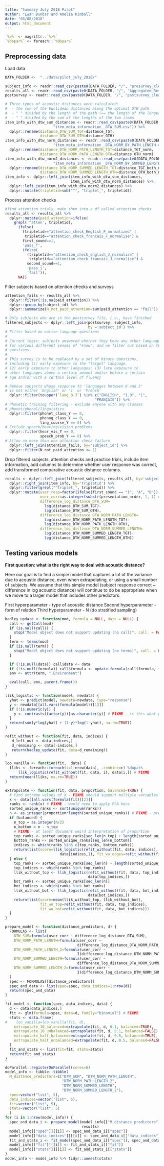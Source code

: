 ```yaml
---
title: "Summary July 2018 Pilot"
author: "Ewan Dunbar and Amelia Kimball"
date: "08/08/2018"
output: html_document
---
```


```r
`%>%` <- magrittr::`%>%`
`%dopar%` <- foreach::`%dopar%`
```

## Preprocessing data

Load data

```r
DATA_FOLDER <-  "../data/pilot_july_2018/"

subject_info <- readr::read_csv(paste0(DATA_FOLDER, "/", "presurvey_cleaned.csv"))
results_all <- readr::read_csv(paste0(DATA_FOLDER, "/", "Aggregated_Results.csv"))
postsurvey <- readr::read_csv(paste0(DATA_FOLDER, "/", "postsurvey_cleaned.csv"))

# Three types of acoustic distances were calculated:
#  - the sum of the Euclidean distances along the optimal DTW path
#  - " " divided by the length of the path (== the length of the longer item)
#  - " " divided by the sum of the lengths of the two items
item_info_with_dtw_sum_distances <- readr::read_csv(paste0(DATA_FOLDER, "/",
                      "item_meta_information__DTW_SUM.csv")) %>%
  dplyr::rename(distance_DTW_SUM_TGT=distance_TGT,
                distance_DTW_SUM_OTH=distance_OTH)
item_info_with_dtw_norm_distances <- readr::read_csv(paste0(DATA_FOLDER, "/",
                      "item_meta_information__DTW_NORM_BY_PATH_LENGTH.csv")) %>%
  dplyr::rename(distance_DTW_NORM_PATH_LENGTH_TGT=distance_TGT_norm,
                distance_DTW_NORM_PATH_LENGTH_OTH=distance_OTH_norm)
item_info_with_dtw_norm2_distances <- readr::read_csv(paste0(DATA_FOLDER, "/",
                      "item_meta_information__DTW_NORM_BY_SUMMED_LENGTH.csv")) %>%
  dplyr::rename(distance_DTW_NORM_SUMMED_LENGTH_TGT=distance_TGT_both_norm,
                distance_DTW_NORM_SUMMED_LENGTH_OTH=distance_OTH_both_norm)
item_info <- dplyr::left_join(item_info_with_dtw_sum_distances,
                              item_info_with_dtw_norm_distances) %>%
  dplyr::left_join(item_info_with_dtw_norm2_distances) %>%
  dplyr::mutate(tripletid=sub("^", "triplet_", tripletid))
```

Process attention checks

```r
#find attention trials, make them into a df called attention checks
results_all <- results_all %>%
  dplyr::mutate(paid_attention=ifelse(
    grepl('^atten', tripletid),
      ifelse(
        (tripletid=="attention_check_English_F_normalized" | 
         tripletid=="attention_check_francais_F_normalise") & 
        first_sound==1,
        'pass_f', 
        ifelse(
          (tripletid=="attention_check_english_J_normalise" | 
           tripletid=="attention_check_francais_J_normalise") & 
          second_sound==1,
          'pass_j',
          'fail')),
      NA))
```

Filter subjects based on attention checks and surveys

```r
attention_fails <- results_all %>%
  dplyr::filter(!is.na(paid_attention)) %>%
  dplyr::group_by(subject_id) %>%
  dplyr::summarize(N_not_paid_attention=sum(paid_attention == "fail"))

# Only subjects who are in the postsurvey file, i.e., have finished
filtered_subjects <- dplyr::left_join(postsurvey, subject_info,
                                      by ='subject_id') %>%
# Filter based on native language questions
#
# Current logic: subjects answered whether they know any other languages,
# for various different senses of "know", and we filter out based on these
# questions.
#
# This survey is to be replaced by a set of binary questions,
# including (1) early exposure to the "target" language,
# (2) early exposure to other languages; (3) late exposure to
# other languages above a certain amount and/or before a certain
# age and/or with a certain level of fluency

# Remove subjects whose response to 'languages between 0 and 3'
# is not either 'English' or '1' or 'French'
  dplyr::filter(toupper(`lang_0-3`) %in% c("ENGLISH", "1.0", "1",
                                         "FRANÇAIS")) %>%
# Phonetic training filtering - exclude anyone with any classes
# phonet/phonol/linguistics
  dplyr::filter(phonet_class_Y == 0,
                phonog_class_Y == 0,
                ling_course_Y == 0) %>%
# Exclude speech/hearing/vision problems
  dplyr::filter(hear_vis_Y == 0,
                speech_prob_Y == 0) %>%
# Allow no more than one attention check failure
  dplyr::left_join(attention_fails, by="subject_id") %>%
  dplyr::filter(N_not_paid_attention <= 1)

```

Drop filtered subjects, attention checks and practice trials, include item information,
add columns to determine whether user response was correct, add transformed
comparative acoustic distance columns.

```r
results <- dplyr::left_join(filtered_subjects, results_all, by='subject_id') %>%
  dplyr::right_join(item_info, by='tripletid') %>%
  dplyr::filter(grepl("^triplet_", tripletid)) %>%
  dplyr::mutate(user_resp=factor(ifelse(first_sound == "1", "A", "B")),
                user_corr=as.integer(substr(presentation_order, 1, 1) == user_resp),
                difference_log_distance_DTW_SUM=
                  log(distance_DTW_SUM_TGT)-
                  log(distance_DTW_SUM_OTH),
                difference_log_distance_DTW_NORM_PATH_LENGTH=
                  log(distance_DTW_NORM_PATH_LENGTH_TGT)-
                  log(distance_DTW_NORM_PATH_LENGTH_OTH),
                difference_log_distance_DTW_NORM_SUMMED_LENGTH=
                  log(distance_DTW_NORM_SUMMED_LENGTH_TGT)-
                  log(distance_DTW_NORM_SUMMED_LENGTH_OTH))
```

## Testing various models

**First question: what is the right way to deal with acoustic distance?**

Here our goal is to find a simple model that captures a lot of the variance due to acoustic distance, even when extrapolating, or using a small number of subjects. We assume that this simple model (subject response correct ~ difference in log acoustic distance) will continue to do be appropriate when we move to a larger model that includes other predictors.

First hyperparameter - type of acoustic distance
Second hyperparameter - form of relation
Third hyperparameter - N (do stratified sampling)

```r
hadley_update <- function(mod, formula = NULL, data = NULL) {
  call <- getCall(mod)
  if (is.null(call)) {
    stop("Model object does not support updating (no call)", call. = FALSE)
  }
  term <- terms(mod)
  if (is.null(term)) {
    stop("Model object does not support updating (no terms)", call. = FALSE)
  }

  if (!is.null(data)) call$data <- data
  if (!is.null(formula)) call$formula <- update.formula(call$formula, formula)
  env <- attr(term, ".Environment")

  eval(call, env, parent.frame())
}

llik_logistic <- function(model, newdata) {
  yhat <- predict(model, newdata=newdata, type="response")
  y <- newdata[[all.vars(formula(model))[1]]]
  if (!is.numeric(y)) {
    y <- contrasts(factor(y))[as.character(y)] # FIXME - is this what glm does?
  }
  return(sum(y*log(yhat) + (1-y)*log(1-yhat), na.rm=TRUE))
}

refit_without <- function(fit, data, indices) {
   d_left_out <- data[indices,]
   d_remaining <- data[-indices,]
   return(hadley_update(fit, data=d_remaining))
}

loo_vanilla <- function(fit,  data) {
  lliks <- foreach::foreach(i=1:nrow(data), .combine=c) %dopar%
      llik_logistic(refit_without(fit, data, i), data[i,]) # FIXME
  return(mean(lliks, na.rm=TRUE))
}

extrapolate <- function(fit, data, proportion, balanced=TRUE) {
  # Find extreme values of X - FIXME should support multiple variables
  x <- data[[all.vars(formula(fit))[2]]]
  ranks <- rank(x) # FIXME - would need to apply PCA here
  sorted_unique_ranks <- sort(unique(ranks))
  n <- as.integer(proportion*length(sorted_unique_ranks)) # FIXME - precond. prop.
  if (balanced) {
    n_top = as.integer(n/2)
    n_bottom = n - n_top
    # FIXME - at least document weird interpretation of proportion
    top_ranks <- sorted_unique_ranks[seq_len(n_top) + length(sorted_unique_ranks) - n_top]
    bottom_ranks <- sorted_unique_ranks[seq_len(n_bottom)]
    indices <- which(ranks %in% c(top_ranks, bottom_ranks))
    return(list(score=llik_logistic(refit_without(fit, data, indices), # FIXME
                         data[indices,]), fit_wo_edges=refit_without(fit, data, indices)) )
  } else {
    top_ranks <- sorted_unique_ranks[seq_len(n) + length(sorted_unique_ranks) - n]
    top_indices <- which(ranks %in% top_ranks)
    llik_without_top <- llik_logistic(refit_without(fit, data, top_indices),
                                      data[top_indices,])
    bot_ranks <- sorted_unique_ranks[seq_len(n)]
    bot_indices <- which(ranks %in% bot_ranks)
    llik_without_bot <- llik_logistic(refit_without(fit, data, bot_indices),
                                      data[bot_indices,])
    return(list(score=mean(llik_without_top, llik_without_bot),
                fit_wo_top=refit_without(fit, data, top_indices),
                fit_wo_bot=refit_without(fit, data, bot_indices)))
  }
}

prepare_model <- function(distance_predictors, d) {
  FORMULAS <- list(
    DTW_SUM=formula(user_corr ~ difference_log_distance_DTW_SUM),
    DTW_NORM_PATH_LENGTH=formula(user_corr ~
                                 difference_log_distance_DTW_NORM_PATH_LENGTH),
    DTW_NORM_PATH_LENGTH_2=formula(user_corr ~
                                 I(difference_log_distance_DTW_NORM_PATH_LENGTH^2)),
    DTW_NORM_SUMMED_LENGTH=formula(user_corr ~
                                 difference_log_distance_DTW_NORM_SUMMED_LENGTH),
    DTW_NORM_SUMMED_LENGTH_2=formula(user_corr ~
                                 I(difference_log_distance_DTW_NORM_SUMMED_LENGTH^2))
  )
  spec <- FORMULAS[[distance_predictors]]
  spec_and_data <- list(spec=spec, data_indices=1:nrow(d))
  return(spec_and_data)
}

fit_model <- function(spec, data_indices, data) {
  d <- data[data_indices,]
  fit <- glm(formula=spec, data=d, family="binomial") # FIXME
  stats <- data.frame(
#    loo_vanilla=loo_vanilla(fit, d),
    extrapolate_10_balanced=extrapolate(fit, d, 0.1, balanced=TRUE),
    extrapolate_10_unbalanced=extrapolate(fit, d, 0.1, balanced=FALSE),
    extrapolate_half_balanced=extrapolate(fit, d, 0.5, balanced=TRUE),
    extrapolate_half_unbalanced=extrapolate(fit, d, 0.5, balanced=FALSE)
  )
  fit_and_stats <- list(fit=fit, stats=stats)
  return(fit_and_stats)
}

doParallel::registerDoParallel(cores=6)
model_info <- tibble::tibble(
  M_distance_predictors=c("DTW_SUM", "DTW_NORM_PATH_LENGTH",
                          "DTW_NORM_PATH_LENGTH_2",
                          "DTW_NORM_SUMMED_LENGTH",
                          "DTW_NORM_SUMMED_LENGTH_2"),
  spec=vector("list", 5),
  data_indices=vector("list", 5),
  fit=vector("list", 5),
  stats=vector("list", 5)
  )
for (i in 1:nrow(model_info)) {
  spec_and_data_i <- prepare_model(model_info[["M_distance_predictors"]][i],
                                   results)
  model_info[["spec"]][[i]] <- spec_and_data_i[["spec"]]
  model_info[["data_indices"]][[i]] <- spec_and_data_i[["data_indices"]]
  fit_and_stats_i <- fit_model(spec_and_data_i[["spec"]], spec_and_data_i[["data_indices"]], results)
  model_info[["fit"]][[i]] <- fit_and_stats_i[["fit"]]
  model_info[["stats"]][[i]] <- fit_and_stats_i[["stats"]]
}
model_info <- model_info %>% tidyr::unnest(stats)
```

